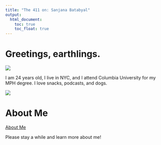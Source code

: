 ```yaml
---
title: "The 411 on: Sanjana Batabyal"
output: 
  html_document:
    toc: true
    toc_float: true
---
```

# Greetings, earthlings.

![](images/bk_rooftop.jpg)

I am 24 years old, I live in NYC, and I attend Columbia University for my MPH degree. I love snacks, podcasts, and dogs.

![](https://media.giphy.com/media/26FKTvnlmIYehLGDe/giphy.gif)

# About Me

[About Me](about.html)

Please stay a while and learn more about me!

